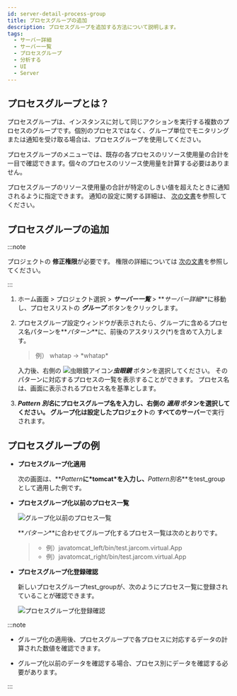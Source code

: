 ```yaml
---
id: server-detail-process-group
title: プロセスグループの追加
description: プロセスグループを追加する方法について説明します。
tags:
  - サーバー詳細
  - サーバー一覧
  - プロセスグループ
  - 分析する
  - UI
  - Server
---
```


## プロセスグループとは？

プロセスグループは、インスタンスに対して同じアクションを実行する複数のプロセスのグループです。個別のプロセスではなく、グループ単位でモニタリングまたは通知を受け取る場合は、プロセスグループを使用してください。

プロセスグループのメニューでは、既存の各プロセスのリソース使用量の合計を一目で確認できます。個々のプロセスのリソース使用量を計算する必要はありません。

プロセスグループのリソース使用量の合計が特定のしきい値を超えたときに通知されるように指定できます。
通知の設定に関する詳細は、 [次の文書](warning-notice#process-event)を参照してください。

## プロセスグループの追加

:::note

プロジェクトの **修正権限**が必要です。 権限の詳細については [次の文書](../project/project-structure)を参照してください。

:::

1.  ホーム画面 > プロジェクト選択 > **_サーバー一覧_** > **_サーバー詳細_**に移動し、プロセスリストの **_グループ_** ボタンをクリックします。

    <ImgLang img='server-detail-process.png' desc='サーバー詳細プロセス一覧'/>

2.  プロセスグループ設定ウィンドウが表示されたら、グループに含めるプロセス名パターンを**_パターン_**に、前後のアスタリスク(\*)を含めて入力します。

    > 例） whatap → \*whatap\*

    <ImgLang img='server-detail-process-group.png' desc='サーバー詳細プロセス一覧グループ化'/>

    入力後、右側の ![虫眼鏡アイコン](/img/ic-search.svg)**_虫眼鏡_** ボタンを選択してください。 そのパターンに対応するプロセスの一覧を表示することができます。 プロセス名は、画面に表示されるプロセス名を基準とします。

3.  **_Pattern 別名_**にプロセスグループ名を入力し、右側の **_適用_** ボタンを選択してください。 グループ化は**設定したプロジェクト**の **すべてのサーバー**で実行されます。

## プロセスグループの例

-   **プロセスグループ化適用**

    次の画面は、**_Pattern_**に\*tomcat\*を入力し、**_Pattern別名_**をtest_groupとして適用した例です。

    <ImgLang img='server-detail-process-group-ex.png' desc='サーバー詳細プロセス一覧グループ化例'/>

-   **プロセスグループ化以前のプロセス一覧**  

    ![グループ化以前のプロセス一覧](/img/server-process-list.png)

    **_パターン_**に合わせてグループ化するプロセス一覧は次のとおりです。

    > -   例）javatomcat_left/bin/test.jarcom.virtual.App 
    > -   例）javatomcat_right/bin/test.jarcom.virtual.App

-   **プロセスグループ化登録確認**

    新しいプロセスグループtest_groupが、次のようにプロセス一覧に登録されていることが確認できます。

    ![プロセスグループ化登録確認](https://img.whatap.io/media/images/test_group.png)

:::note

-   グループ化の適用後、プロセスグループで各プロセスに対応するデータの計算された数値を確認できます。 

-   グループ化以前のデータを確認する場合、プロセス別にデータを確認する必要があります。

:::
